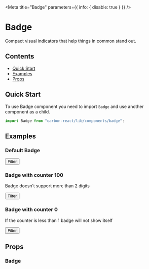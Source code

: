 

<Meta title="Badge" parameters={{ info: { disable: true } }} />

# Badge

Compact visual indicators that help things in common stand out.

## Contents

- [Quick Start](#quick-start)
- [Examples](#examples)
- [Props](#props)

## Quick Start

To use Badge component you need to import `Badge` and use another component as a child.

```javascript
import Badge from "carbon-react/lib/components/badge";
```

## Examples

### Default Badge

<Preview>
  <Story name="default">
    <Badge counter={9}>
      <Button style={{ marginRight: 0 }} buttonType="tertiary">
        Filter
      </Button>
    </Badge>
  </Story>
</Preview>

### Badge with counter 100

Badge doesn't support more than 2 digits

<Preview>
  <Story name="with 3 digits">
    <Badge counter={130}>
      <Button style={{ marginRight: 0 }} buttonType="tertiary">
        Filter
      </Button>
    </Badge>
  </Story>
</Preview>

### Badge with counter 0

If the counter is less than 1 badge will not show itself

<Preview>
  <Story name="with counter 0">
    <Badge counter={0}>
      <Button buttonType="tertiary">Filter</Button>
    </Badge>
  </Story>
</Preview>

## Props

### Badge

<Props of={Badge} />
